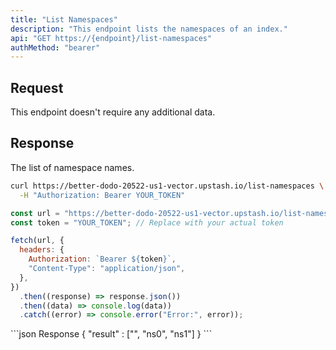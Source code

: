 ```yaml
---
title: "List Namespaces"
description: "This endpoint lists the namespaces of an index."
api: "GET https://{endpoint}/list-namespaces"
authMethod: "bearer"
---
```


## Request

This endpoint doesn't require any additional data.

## Response

<ResponseField name="namespaces" type="string[]">
  The list of namespace names.
</ResponseField>

<RequestExample>

```sh curl
curl https://better-dodo-20522-us1-vector.upstash.io/list-namespaces \
  -H "Authorization: Bearer YOUR_TOKEN"
```

```js Node
const url = "https://better-dodo-20522-us1-vector.upstash.io/list-namespaces"; // Replace with your index endpoint.
const token = "YOUR_TOKEN"; // Replace with your actual token

fetch(url, {
  headers: {
    Authorization: `Bearer ${token}`,
    "Content-Type": "application/json",
  },
})
  .then((response) => response.json())
  .then((data) => console.log(data))
  .catch((error) => console.error("Error:", error));
```

</RequestExample>

<ResponseExample>
```json Response
{
  "result" : ["", "ns0", "ns1"]
}
```

</ResponseExample>
